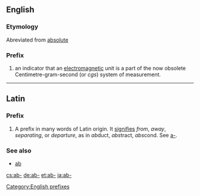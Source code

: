 ==English==

===Etymology===
Abreviated from [[absolute]]

===Prefix===
#an indicator that an [[electromagnetic]] unit is a part of the now obsolete Centimetre-gram-second (or ''cgs'') system of measurement.

[[Category:English prefixes]]

----

==Latin==

===Prefix===
#A prefix in many words of Latin origin. It [[signifies]] ''from'', ''away'', ''separating'', or ''departure'', as in ''ab''duct, ''abs''tract, ''abs''cond. See [[a-]].

===See also===
*[[ab]]

[[cs:ab-]]
[[de:ab-]]
[[et:ab-]]
[[ja:ab-]]